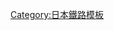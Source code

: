 {{Navbox
|name = Tranpass
|state = {{{state|collapsed}}}
|titlestyle = background:#f95
|title = {{link-ja|Tranpass|トランパス (交通プリペイドカード)}}、[[manaca]]加盟業者
|groupstyle = background:#fc8
|group1 = 鐵道
|list1 = ◎☆○[[名古屋鐵道]] - ◎☆○[[名古屋市交通局]]（[[名古屋市營地下鐵]]） - ◎☆○[[名古屋臨海高速鐵道]] - ☆○[[愛知高速交通]] - ☆○[[名古屋導向巴士]] - ☆○[[豐橋鐵道]]
|group2 = 巴士
|list2 = ◎☆○[[名古屋市交通局]]（[[名古屋市營巴士]]） - ☆○{{link-ja|名鐵巴士|名鉄バス}} - {{link-ja|名鐵東部交通|名鉄東部交通}} - ☆○[[名古屋導向巴士]]
|group3 = 海運
|list3 = ★{{link-ja|名鐵海上觀光船|名鉄海上観光船}} 
|group4 =相互利用
|list4 = ☆○[[TOICA]]（[[東海旅客鐵道|JR東海]]） - ☆○[[ICOCA]]（[[西日本旅客鐵道|JR西日本]]） - ☆○[[PiTaPa|PiTaPa加盟各社]]（部分公司與電子貨幣除外） - ☆○[[PASMO|PASMO加盟各社]]（部分公司除外） - ☆○[[Suica|Suica加盟各社]] - ☆○[[Kitaca]]（[[北海道旅客鐵道|JR北海道]]） - ☆○[[SUGOCA]]（[[九州旅客鐵道|JR九州]]） - ☆○[[nimoca|nimoca加盟各社]] - ☆○[[快捷卡]]（[[福岡市交通局]]）
|group5 = 過去加盟業者
|list5 = {{link-ja|桃花台新交通|桃花台新交通}} - {{link-ja|名鐵西部觀光巴士|名鉄西部観光バス}}
|group6 = 關連項目
|list6 = {{link-ja|名古屋交通開發機構|名古屋交通開発機構}}
|belowstyle = background:transparent; text-align:left; border-top:1px solid #aaa; padding-left:1em;
|below =
'''記號'''
* ◎：發行Tranpass對應卡的公司。
* ☆：引入、可使用manaca的公司。
* ★：引入manaca、可解決電子貨幣機能的公司。（未對應PiTaPa）
* ○：[[乘車卡|交通系IC卡全國相互利用服務]]對應公司。
* △：可使用預約認證的公司（沒有SF）。
* 無標誌：只可使用Tranpass的公司。
}}<noinclude>
[[Category:日本鐵路模板]]
</noinclude>
